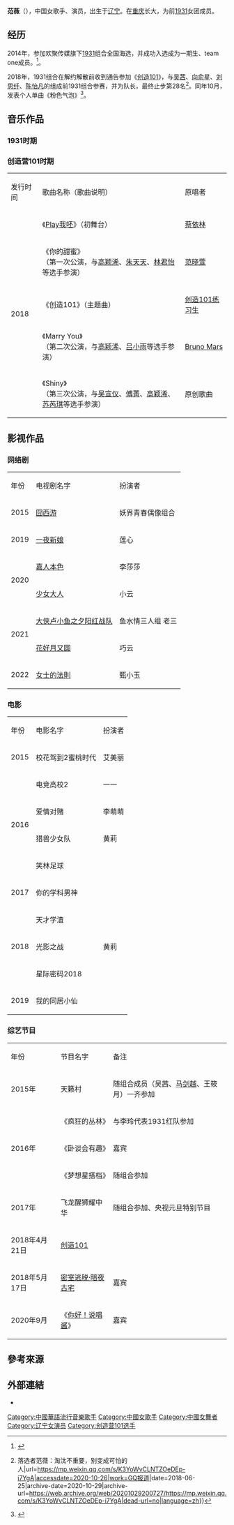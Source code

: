 {{藝人
| 類型 = 女艺人
| 姓名 = 范薇
| 暱稱 = 小巴
| 國籍 = {{PRC}}
| 出生日期 = {{Birth_date_and_age|1995|8|13}}
| 出生地點 = {{CHN}}[[辽宁省|辽宁省]]
| 職業 = 歌手、舞者、演员
| 語言 = [[英语|英语]]、[[普通话|普通话]]
| 活躍年代 = 2014年至今
| 經紀公司 = 歡聚傳媒（2014-2017）<br/>星睿天艺（2018）
| 相關團體 = [[1931_(组合)|1931]]
}}

'''范薇'''（{{bd|1995年|8月13日||}}），中国女歌手、演员，出生于[[辽宁省|辽宁]]。在[[重庆市|重庆]]长大，为前[[1931_(组合)|1931]]女团成员。

==经历==
{{main|1931#演艺经历}}
2014年，参加欢聚传媒旗下[[1931_(组合)|1931]]组合全国海选，并成功入选成为一期生、team one成员。<ref>{{cite web|url=https://web.archive.org/web/20170828144526/http://www.1931.com/dream/member.html|title=1931成员|website=中1931}}</ref>。

2018年，1931组合在解约解散前收到通告参加《[[創造101|创造101]]》，与[[吴茜|吴茜]]、[[向俞星|向俞星]]、[[刘思纤|刘思纤]]、[[陈怡凡|陈怡凡]]的组成前1931组合参赛，并为队长，最终止步第28名<ref>{{cite news|author=洪蔚琳|editor=何瑫|title=GQ自述 {{!}} 落选者范薇：淘汰不重要，别变成可怕的人|url=https://mp.weixin.qq.com/s/K3YoWvCLNTZOeDEp-i7YgA|accessdate=2020-10-26|work=[[智族|GQ报道]]|date=2018-06-25|archive-date=2020-10-29|archive-url=https://web.archive.org/web/20201029200727/https://mp.weixin.qq.com/s/K3YoWvCLNTZOeDEp-i7YgA|dead-url=no|language=zh}}</ref>。同年10月，发表个人单曲《粉色气泡》<ref>{{cite news |editor=张玮 |title=范薇新歌《粉色气泡》首播 甜蜜演绎萌芽爱恋 |url=https://ent.huanqiu.com/article/9CaKrnKe2CA |accessdate=2020-10-26 |work=环球网 |date=2018-10-25 |archive-date=2020-10-29 |archive-url=https://web.archive.org/web/20201029182342/https://ent.huanqiu.com/article/9CaKrnKe2CA |dead-url=no }}</ref>。

==音乐作品==
===1931时期===
{{main|1931 (组合)#音乐作品}}
=== 创造营101时期 ===
{|class="wikitable"style=text-align:center;font-size:97%
|-style=background:pink;font-weight:bold
|发行时间 || 歌曲名称（歌曲说明）|| 原唱者 
|-
| rowspan="5" |2018
|《[[Play我呸|Play我呸]]》（初舞台）
| [[蔡依林|蔡依林]]
|-
|《你的甜蜜》<br/>（第一次公演，与[[高颖浠|高颖浠]]、[[朱天天|朱天天]]、[[林君怡|林君怡]]等选手参演）
| [[范曉萱|范晓萱]]
|-
| 《创造101》（主题曲）
| [[創造101|创造101练习生]]
|-
|《Marry You》<br/>（第二次公演，与[[高颖浠|高颖浠]]、[[吕小雨|吕小雨]]等选手参演）
| [[布鲁诺·马尔斯|Bruno Mars]]
|-
|《Shiny》<br/>（第三次公演，与[[吴宣仪|吴宣仪]]、[[傅菁|傅菁]]、[[高颖浠|高颖浠]]、[[蘇芮琪|苏芮琪]]等选手参演）
|原创歌曲
|}

==影视作品==
===网络剧===
{|class="wikitable"style=text-align:center;font-size:97%
|-style=background:pink;font-weight:bold
|年份 || 电视剧名字|| 扮演者 
|-
|2015
|[[囧西游|囧西游]]
|妖界青春偶像组合
|-
| 2019
| [[一夜新娘|一夜新娘]]
| 莲心
|-
|rowspan="2"|2020
|[[嘉人本色|嘉人本色]]
| 李莎莎
|-
| [[少女大人|少女大人]]
| 小云
|-
|rowspan="2"| 2021
| [[大侠卢小鱼之夕阳红战队|大侠卢小鱼之夕阳红战队]]
| 鱼水情三人组 老三
|-
| [[花好月又圆|花好月又圆]]
| 巧云
|-
|2022
|[[女士的法则|女士的法則]]
| 甄小玉
|}

===电影===
{|class="wikitable"style=text-align:center;font-size:97%
|-style=background:pink;font-weight:bold
|年份 || 电影名字|| 扮演者 
|-
|2015
| 校花驾到2蜜桃时代
| 艾美丽
|-
|rowspan="4"|2016
| 电竞高校2
| 一一
|-
| 爱情对赌
| 李萌萌
|-
| 猎兽少女队
| 黄莉
|-
| 笑林足球
| 
|-
|2017
| 你的学科男神
| 
|-
| rowspan="3"|2018
|天才学渣 
|
|-
| 光影之战
| 黄莉
|-
| 星际密码2018
| 
|-
|2019 
|我的同居小仙
| 
|}

===综艺节目===
{|class="wikitable"style=text-align:center;font-size:97%
|-style=background:pink;font-weight:bold
|年份 || 节目名字|| 备注
|-
|2015年
|天籁村
|随组合成员（吴茜、[[马剑越|马剑越]]、王筱月）一齐参加
|-
|rowspan="3"|2016年
|《疯狂的丛林》
|与李玲代表1931红队参加 
|-
| 《卧谈会有趣》
|嘉宾
|-
|《梦想星搭档》
|随组合参加
|-
|2017年
|飞龙醒狮耀中华
|随组合参加、央视元旦特别节目
|-
|2018年4月21日
|[[創造101|创造101]]
| 
|-
|2018年5月17日
|[[密室逃脱·暗夜古宅|密室逃脱·暗夜古宅]]
| 嘉宾
|-
|2020年9月
|《[[你好！说唱酱|你好！说唱酱]]》
| 嘉宾
|}

== 參考來源 ==
{{reflist|2}}

== 外部連結 ==
* {{Sinaweibo|6442501619}}

{{创造101}}

[[Category:中國華語流行音樂歌手|Category:中國華語流行音樂歌手]]
[[Category:中國女歌手|Category:中國女歌手]]
[[Category:中國女舞者|Category:中國女舞者]]
[[Category:辽宁女演员|Category:辽宁女演员]]
[[Category:创造营101选手|Category:创造营101选手]]